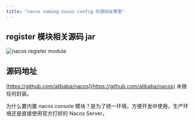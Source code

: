 ```yaml
---
title: "nacos naming nacos config 的源码在哪里"
---
```


## register 模块相关源码 jar 

![nacos register module](/images/1600327643481-34286459-290d-4d7a-aa43-3079574bbb51.png)

## 源码地址

[https://github.com/alibaba/nacos](https://github.com/alibaba/nacos) 未做任何封装。

为什么要内置 nacos console 模块？是为了统一环境，方便开发中使用，生产环境还是直接使用官方打好的 Nacos Server。
